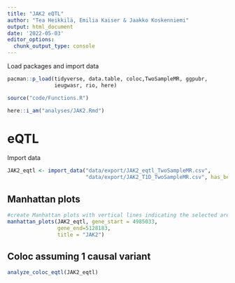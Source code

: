 ---
title: "JAK2 eQTL"
author: "Tea Heikkilä, Emilia Kaiser & Jaakko Koskenniemi"
output: html_document
date: '2022-05-03'
editor_options:
  chunk_output_type: console
---

  Load packages and import data
```{r}
pacman::p_load(tidyverse, data.table, coloc,TwoSampleMR, ggpubr, 
               ieugwasr, rio, here)

source("code/Functions.R")

here::i_am("analyses/JAK2.Rmd")

```

# eQTL

Import data 
```{r}
JAK2_eqtl <- import_data("data/export/JAK2_eqtl_TwoSampleMR.csv", 
                         "data/export/JAK2_T1D_TwoSampleMR.csv", has_beta = FALSE)
```


## Manhattan plots
```{r}
#create Manhattan plots with vertical lines indicating the selected area (see below 2.4)
manhattan_plots(JAK2_eqtl, gene_start = 4985033, 
                gene_end=5128183, 
                title = "JAK2")
```

## Coloc assuming 1 causal variant

```{r}
analyze_coloc_eqtl(JAK2_eqtl)
```

